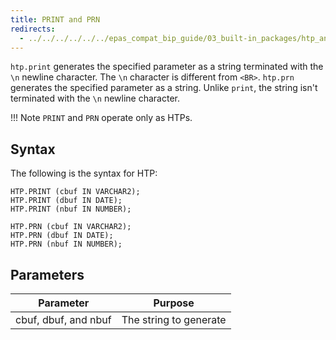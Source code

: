 ```yaml
---
title: PRINT and PRN
redirects:
  - ../../../../../../epas_compat_bip_guide/03_built-in_packages/htp_and_htf/print_and_prn #generated for docs/epas/reorg-role-use-case-mode
---
```


`htp.print` generates the specified parameter as a string terminated with the `\n` newline character. The `\n` character is different from `<BR>`. 
`htp.prn` generates the specified parameter as a string. Unlike `print`, the string isn't terminated with the `\n` newline character. 

!!! Note
    `PRINT` and `PRN` operate only as HTPs.

## Syntax

The following is the syntax for HTP:

```
HTP.PRINT (cbuf IN VARCHAR2);
HTP.PRINT (dbuf IN DATE);
HTP.PRINT (nbuf IN NUMBER);

HTP.PRN (cbuf IN VARCHAR2);
HTP.PRN (dbuf IN DATE);
HTP.PRN (nbuf IN NUMBER);
```

## Parameters

| Parameter | Purpose |
| --------- | -------- |
| cbuf, dbuf, and nbuf | The string to generate |
